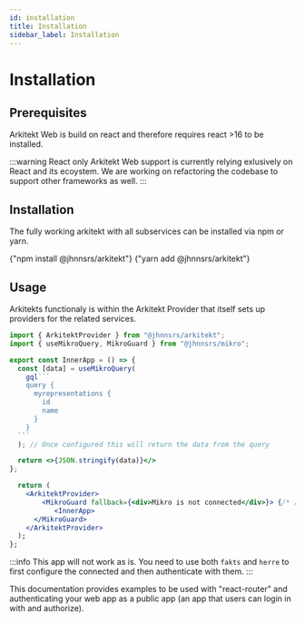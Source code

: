 ```yaml
---
id: installation
title: Installation
sidebar_label: Installation
---
```



# Installation

## Prerequisites

Arkitekt Web is build on react and therefore requires react >16 to be installed.

:::warning React only
Arkitekt Web support is currently relying exlusively on React and its ecoystem. We are working on
refactoring the codebase to support other frameworks as well.
:::

## Installation

The fully working arkitekt with all subservices can be installed via npm or yarn.

<Tabs>
  <TabItem value="npm" label="npm">
    <CodeBlock language="bash">{"npm install @jhnnsrs/arkitekt"}</CodeBlock>
  </TabItem>
  <TabItem value="yarb" label="yarn">
    <CodeBlock language="bash">{"yarn add @jhnnsrs/arkitekt"}</CodeBlock>
  </TabItem>
</Tabs>

## Usage

Arkitekts functionaly is within the Arkitekt Provider that itself sets up providers for
the related services.

````jsx
import { ArkitektProvider } from "@jhnnsrs/arkitekt";
import { useMikroQuery, MikroGuard } from "@jhnnsrs/mikro";

export const InnerApp = () => {
  const [data] = useMikroQuery(
    gql```
    query {
      myrepresentations {
        id
        name
      }
    }
  ```
  ); // Once configured this will return the data from the query

  return <>{JSON.stringify(data)}</>
};

  return (
    <ArkitektProvider>
        <MikroGuard fallback={<div>Mikro is not connected</div>}> {/* // This will only render the children if mikro is connected */}
           <InnerApp>
      </MikroGuard>
    </ArkitektProvider>
  );
};
````

:::info
This app will not work as is. You need to use both `fakts` and `herre` to first
configure the connected and then authenticate with them.
:::

This documentation provides examples to be used with "react-router" and authenticating
your web app as a public app (an app that users can login in with and authorize).
